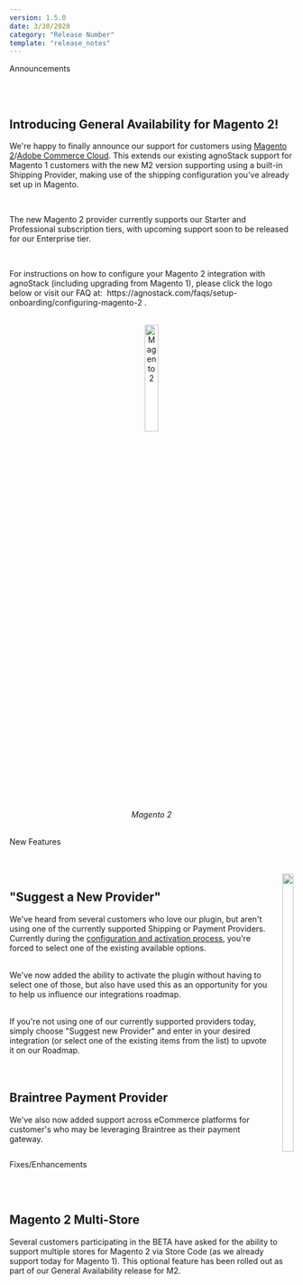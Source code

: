 ```yaml
---
version: 1.5.0
date: 3/30/2020
category: "Release Number"
template: "release_notes"
---
```


<Tag size="large" isPill="true" hue="red">Announcements</Tag>

<br/>
<br/>

## Introducing General Availability for Magento 2!

We're happy to finally announce our support for customers using <a href="https://www.adobe.com/commerce/magento.html" target="_blank">Magento 2</a>/<a href="https://www.adobe.com/commerce/magento/enterprise.html" target="_blank">Adobe Commerce Cloud</a>. This extends our existing agnoStack support for Magento 1 customers with the new M2 version supporting using a built-in Shipping Provider, making use of the shipping configuration you've already set up in Magento.

<br/>

The new Magento 2 provider currently supports our Starter and Professional subscription tiers, with upcoming support soon to be released for our Enterprise tier.

<br/>

<p>For instructions on how to configure your Magento 2 integration with agnoStack (including upgrading from Magento 1), please click the logo below or visit our FAQ at:&nbsp;
<Anchor href="/faqs/setup-onboarding/configuring-magento-2">
  https://agnostack.com/faqs/setup-onboarding/configuring-magento-2
</Anchor>.</p>

<br/>

<center>
  <a href="/faqs/faqs/setup-onboarding/configuring-magento-2" class="logo">
    <img
      width="22%"
      title="Magento 2"
      src="/images/magento-logo.svg"
      data-canonical-src="/images/magento-logo.svg"
    />
  </a>
</center>

<center>
  <i>Magento 2</i>
</center>

<br/>

<Tag size="large" isPill="true" hue="kale">New Features</Tag>

<br/>
<br/>

<div class="columns">
  <div class="full">
    <p>
      <h2>"Suggest a New Provider"</h2>
    </p>
    <p>
      We've heard from several customers who love our plugin, but aren't using one of the currently supported Shipping or Payment Providers. Currently during the <a href="/faqs/setup-onboarding/configure-manage-your-account">configuration and activation process</a>, you're forced to select one of the existing available options.<br/><br/>
    </p>
    <p>
      We've now added the ability to activate the plugin without having to select one of those, but also have used this as an opportunity for you to help us influence our integrations roadmap.<br/><br/>
    </p>
    <p>
      If you're not using one of our currently supported providers today, simply choose "Suggest new Provider" and enter in your desired integration (or select one of the existing items from the list) to upvote it on our Roadmap.<br/><br/><br/>
    </p>
    <p>
      <h2>Braintree Payment Provider</h2>
    </p>
    <p>
      We've also now added support across eCommerce platforms for customer's who may be leveraging Braintree as their payment gateway.
    </p>
  </div>
  <div class="third right">
    <img
      class="border"
      width="100%"
      src="/images/features-suggest-provider-screenshot.png"
      data-canonical-src="/images/features-suggest-provider-screenshot.png"
    />
  </div>
</div>

<Tag size="large" isPill="true" hue="blue">Fixes/Enhancements</Tag>

<br/>
<br/>

## Magento 2 Multi-Store

Several customers participating in the BETA have asked for the ability to support multiple stores for Magento 2 via Store Code (as we already support today for Magento 1). This optional feature has been rolled out as part of our General Availability release for M2.
